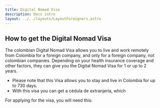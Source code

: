 ```yaml
---
title: Digital Nomad Visa
description: Docs intro
layout: ../../layouts/LayoutForeigners.astro
---
```





## How to get the Digital Nomad Visa

The colombian Digital Nomad Visa allows you to live and work remotely from Colombia for a foreign company, and only for a foreign company, not colombian companies.
Depending on your health insurance coverage and other factors, they can give you the Digital Nomad Visa for 1 or  up to 2 years.
- Please note that this Visa allows you to stay and live in Colombia for up to 730 days. 
- With this visa you can get a cédula de extranjería, which 


For applying for the visa, you will need this:

<VisaRequirements />